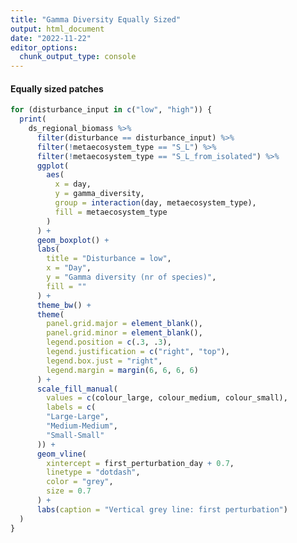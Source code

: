 ```yaml
---
title: "Gamma Diversity Equally Sized"
output: html_document
date: "2022-11-22"
editor_options: 
  chunk_output_type: console
---
```


#### Equally sized patches

```r
for (disturbance_input in c("low", "high")) {
  print(
    ds_regional_biomass %>%
      filter(disturbance == disturbance_input) %>%
      filter(!metaecosystem_type == "S_L") %>%
      filter(!metaecosystem_type == "S_L_from_isolated") %>%
      ggplot(
        aes(
          x = day,
          y = gamma_diversity,
          group = interaction(day, metaecosystem_type),
          fill = metaecosystem_type
        )
      ) +
      geom_boxplot() +
      labs(
        title = "Disturbance = low",
        x = "Day",
        y = "Gamma diversity (nr of species)",
        fill = ""
      ) +
      theme_bw() +
      theme(
        panel.grid.major = element_blank(),
        panel.grid.minor = element_blank(),
        legend.position = c(.3, .3),
        legend.justification = c("right", "top"),
        legend.box.just = "right",
        legend.margin = margin(6, 6, 6, 6)
      ) +
      scale_fill_manual(
        values = c(colour_large, colour_medium, colour_small),
        labels = c(
        "Large-Large",
        "Medium-Medium",
        "Small-Small"
      )) +
      geom_vline(
        xintercept = first_perturbation_day + 0.7,
        linetype = "dotdash",
        color = "grey",
        size = 0.7
      ) +
      labs(caption = "Vertical grey line: first perturbation")
  )
}
```
